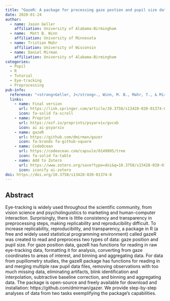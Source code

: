 ```yaml
---
title: "GazeR: A package for processing gaze postion and pupil size data"
date: 2020-01-24
author:
  - name: Jason Geller
    affiliation: University of Alabama-Birmingham 
  - name:  Matt B. Winn
    affiliation: University of Minnesota 
  - name: Tristian Mahr
    affiliation: University of Wisconsin
  - name: Daniel Mirman
    affiliation: University of Alabama-Birmingham 
categories: 
  - Pupil
  - R
  - Tutorial
  - Eye-tracking
  - Preprocessing
pub-info:
  reference: "<strong>Geller, J</strong>., Winn, M. B., Mahr, T., & Mirman, D. (2020). GazeR: A package for processing gaze position and pupil size data. <em>Behavior Research Methods</em>, 52(5), 2232–2255. https://doi.org/10.3758/s13428-020-01374-8"
  links:
    - name: Final version
      url: https://link.springer.com/article/10.3758/s13428-020-01374-8
      icon: fa-solid fa-scroll
    - name: Preprint
      url: https://osf.io/preprints/psyarxiv/gvcxb
      icon: ai ai-psyarxiv
    - name: gazeR
      url: https://github.com/dmirman/gazer
      icon: fa-brands fa-github-square
    - name: CodeOcean
      url: https://codeocean.com/capsule/0149895/tree
      icon: fa-solid fa-table
    - name: Add to Zotero
      url: https://www.zotero.org/save?type=doi&q=10.3758/s13428-020-01374-8
      icon: iconify ai-zotero
doi: https://doi.org/10.3758/s13428-020-01374-8
---
```


## Abstract

Eye-tracking is widely used throughout the scientific community, from vision science and psycholinguistics to marketing and human-computer interaction. Surprisingly, there is little consistency and transparency in preprocessing steps, making replicability and reproducibility difficult. To increase replicability, reproducibility, and transparency, a package in R (a free and widely used statistical programming environment) called gazeR was created to read and preprocess two types of data: gaze position and pupil size. For gaze position data, gazeR has functions for reading in raw eye-tracking data, formatting it for analysis, converting from gaze coordinates to areas of interest, and binning and aggregating data. For data from pupillometry studies, the gazeR package has functions for reading in and merging multiple raw pupil data files, removing observations with too much missing data, eliminating artifacts, blink identification and interpolation, subtractive baseline correction, and binning and aggregating data. The package is open-source and freely available for download and installation: https://github.com/dmirman/gazer. We provide step-by-step analyses of data from two tasks exemplifying the package’s capabilities.
